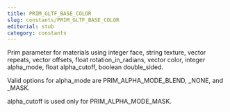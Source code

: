 ```yaml
---
title: PRIM_GLTF_BASE_COLOR
slug: constants/PRIM_GLTF_BASE_COLOR
editorial: stub
category: constants
---
```


<LSLConstant name="PRIM_GLTF_BASE_COLOR"/>

Prim parameter for materials using integer face, string texture, vector repeats, vector offsets, float rotation_in_radians, vector color, integer alpha_mode, float alpha_cutoff, boolean double_sided.

Valid options for alpha_mode are PRIM_ALPHA_MODE_BLEND, _NONE, and _MASK.

alpha_cutoff is used only for PRIM_ALPHA_MODE_MASK.
